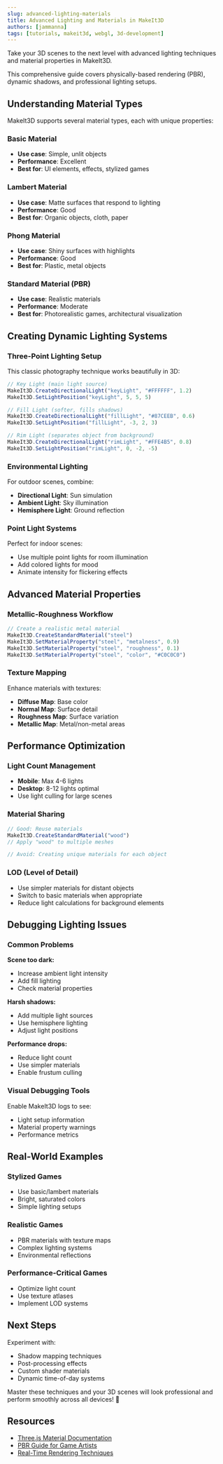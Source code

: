 ```yaml
---
slug: advanced-lighting-materials
title: Advanced Lighting and Materials in MakeIt3D
authors: [jammanna]
tags: [tutorials, makeit3d, webgl, 3d-development]
---
```


Take your 3D scenes to the next level with advanced lighting techniques and material properties in MakeIt3D.

This comprehensive guide covers physically-based rendering (PBR), dynamic shadows, and professional lighting setups.

<!-- truncate -->

## Understanding Material Types

MakeIt3D supports several material types, each with unique properties:

### Basic Material
- **Use case**: Simple, unlit objects
- **Performance**: Excellent
- **Best for**: UI elements, effects, stylized games

### Lambert Material
- **Use case**: Matte surfaces that respond to lighting
- **Performance**: Good
- **Best for**: Organic objects, cloth, paper

### Phong Material
- **Use case**: Shiny surfaces with highlights
- **Performance**: Good
- **Best for**: Plastic, metal objects

### Standard Material (PBR)
- **Use case**: Realistic materials
- **Performance**: Moderate
- **Best for**: Photorealistic games, architectural visualization

## Creating Dynamic Lighting Systems

### Three-Point Lighting Setup

This classic photography technique works beautifully in 3D:

```javascript
// Key Light (main light source)
MakeIt3D.CreateDirectionalLight("keyLight", "#FFFFFF", 1.2)
MakeIt3D.SetLightPosition("keyLight", 5, 5, 5)

// Fill Light (softer, fills shadows)
MakeIt3D.CreateDirectionalLight("fillLight", "#87CEEB", 0.6)
MakeIt3D.SetLightPosition("fillLight", -3, 2, 3)

// Rim Light (separates object from background)
MakeIt3D.CreateDirectionalLight("rimLight", "#FFE4B5", 0.8)
MakeIt3D.SetLightPosition("rimLight", 0, -2, -5)
```

### Environmental Lighting

For outdoor scenes, combine:
- **Directional Light**: Sun simulation
- **Ambient Light**: Sky illumination
- **Hemisphere Light**: Ground reflection

### Point Light Systems

Perfect for indoor scenes:
- Use multiple point lights for room illumination
- Add colored lights for mood
- Animate intensity for flickering effects

## Advanced Material Properties

### Metallic-Roughness Workflow

```javascript
// Create a realistic metal material
MakeIt3D.CreateStandardMaterial("steel")
MakeIt3D.SetMaterialProperty("steel", "metalness", 0.9)
MakeIt3D.SetMaterialProperty("steel", "roughness", 0.1)
MakeIt3D.SetMaterialProperty("steel", "color", "#C0C0C0")
```

### Texture Mapping

Enhance materials with textures:
- **Diffuse Map**: Base color
- **Normal Map**: Surface detail
- **Roughness Map**: Surface variation
- **Metallic Map**: Metal/non-metal areas

## Performance Optimization

### Light Count Management
- **Mobile**: Max 4-6 lights
- **Desktop**: 8-12 lights optimal
- Use light culling for large scenes

### Material Sharing
```javascript
// Good: Reuse materials
MakeIt3D.CreateStandardMaterial("wood")
// Apply "wood" to multiple meshes

// Avoid: Creating unique materials for each object
```

### LOD (Level of Detail)
- Use simpler materials for distant objects
- Switch to basic materials when appropriate
- Reduce light calculations for background elements

## Debugging Lighting Issues

### Common Problems

**Scene too dark:**
- Increase ambient light intensity
- Add fill lighting
- Check material properties

**Harsh shadows:**
- Add multiple light sources
- Use hemisphere lighting
- Adjust light positions

**Performance drops:**
- Reduce light count
- Use simpler materials
- Enable frustum culling

### Visual Debugging Tools

Enable MakeIt3D logs to see:
- Light setup information
- Material property warnings
- Performance metrics

## Real-World Examples

### Stylized Games
- Use basic/lambert materials
- Bright, saturated colors
- Simple lighting setups

### Realistic Games
- PBR materials with texture maps
- Complex lighting systems
- Environmental reflections

### Performance-Critical Games
- Optimize light count
- Use texture atlases
- Implement LOD systems

## Next Steps

Experiment with:
- Shadow mapping techniques
- Post-processing effects
- Custom shader materials
- Dynamic time-of-day systems

Master these techniques and your 3D scenes will look professional and perform smoothly across all devices! 🌟

## Resources

- [Three.js Material Documentation](https://threejs.org/docs/#api/en/materials/Material)
- [PBR Guide for Game Artists](https://substance3d.adobe.com/tutorials/courses/the-pbr-guide-part-1)
- [Real-Time Rendering Techniques](https://www.realtimerendering.com/)